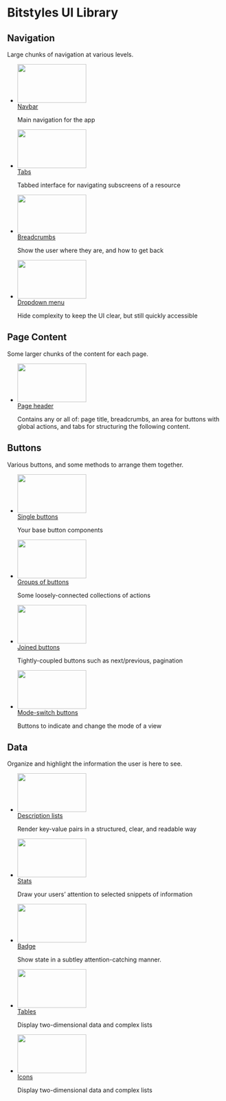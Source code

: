 
<Meta title="Introduction" />

<style>
  {`

    img[width] {
      width: auto;
    }

    img[width][height] {
      height: auto;
    }

    img[src$=".svg"] {
      width: 100%;
      height: auto;
      max-width: none;
    }

    .a-list-reset {
      list-style-type: none;
      margin: 0;
      padding: 0;
    }

    .a-card {
      overflow: hidden;
    }

    .u-margin-m--bottom {
      margin-bottom: 0.8rem;
    }

    .u-margin-xl--top {
      margin-top: 1.8rem;
    }

    .sbdocs-h2 {
      margin-top: 6rem;
      border: 0;
    }
  `}
</style>

# Bitstyles UI Library

## Navigation

Large chunks of navigation at various levels.

<ul class="a-list-reset u-grid@m u-gap-m u-grid--2-col@m u-grid--3-col@l u-margin-xl--top">
  <li>
    <a class="u-block" href="/?path=/docs/ui-navigation-navbar--navbar">
      <div class="a-card u-padding-0 u-margin-m--bottom">
        <img src={navbarThumb} alt="" class="u-block" width="160" height="90" />
      </div>
      <span>Navbar</span>
    </a>
    <p>Main navigation for the app</p>
  </li>
  <li>
    <a class="u-block" href="/?path=/docs/ui-navigation-tabs--tabs">
      <div class="a-card u-padding-0 u-margin-m--bottom">
        <img src={tabsThumb} alt="" class="u-block" width="160" height="90" />
      </div>
      <span>Tabs</span>
    </a>
    <p>Tabbed interface for navigating subscreens of a resource</p>
  </li>
  <li>
    <a class="u-block" href="/?path=/docs/ui-navigation-breadcrumbs--breadcrumbs">
      <div class="a-card u-padding-0 u-margin-m--bottom">
        <img src={breadcrumbsThumb} alt="" class="u-block" width="160" height="90" />
      </div>
      <span>Breadcrumbs</span>
    </a>
    <p>Show the user where they are, and how to get back</p>
  </li>
  <li>
    <a class="u-block" href="/?path=/docs/ui-navigation-dropdown-menu--dropdown-menu">
      <div class="a-card u-padding-0 u-margin-m--bottom">
        <img src={dropdownThumb} alt="" class="u-block" width="160" height="90" />
      </div>
      <span>Dropdown menu</span>
    </a>
    <p>Hide complexity to keep the UI clear, but still quickly accessible</p>
  </li>
</ul>

## Page Content

Some larger chunks of the content for each page.

<ul class="a-list-reset u-grid@m u-grid--2-col@m u-grid--3-col@l u-gap-m u-margin-xl--top">
  <li>
    <a class="u-block" href="/?path=/docs/ui-content-page-header--page-header">
      <div class="a-card u-padding-0 u-margin-m--bottom">
        <img src={pageHeaderThumb} alt="" class="u-block" width="160" height="90" />
      </div>
      <span>Page header</span>
    </a>
    <p>Contains any or all of: page title, breadcrumbs, an area for buttons with global actions, and tabs for structuring the following content.</p>
  </li>
</ul>

## Buttons

Various buttons, and some methods to arrange them together.

<ul class="a-list-reset u-grid@m u-grid--2-col@m u-grid--3-col@l u-gap-m u-margin-xl--top">
  <li>
    <a class="u-block" href="/?path=/docs/ui-buttons-buttons--page">
      <div class="a-card u-padding-0 u-margin-m--bottom">
        <img src={buttonThumb} alt="" class="u-block" width="160" height="90" />
      </div>
      <span>Single buttons</span>
    </a>
    <p>Your base button components</p>
  </li>
  <li>
    <a class="u-block" href="/?path=/docs/ui-buttons-button-groups--button-group">
      <div class="a-card u-padding-0 u-margin-m--bottom">
        <img src={buttonGroupThumb} alt="" class="u-block" width="160" height="90" />
      </div>
      <span>Groups of buttons</span>
    </a>
    <p>Some loosely-connected collections of actions</p>
  </li>
  <li>
    <a class="u-block" href="/?path=/docs/ui-buttons-joined-buttons--joined-buttons-icons">
      <div class="a-card u-padding-0 u-margin-m--bottom">
        <img src={joinedButtonThumb} alt="" class="u-block" width="160" height="90" />
      </div>
      <span>Joined buttons</span>
    </a>
    <p>Tightly-coupled buttons such as next/previous, pagination</p>
  </li>
  <li>
    <a class="u-block" href="/?path=/docs/ui-buttons-mode-switch-buttons--mode-switch-buttons">
      <div class="a-card u-padding-0 u-margin-m--bottom">
        <img src={buttonModeThumb} alt="" class="u-block" width="160" height="90" />
      </div>
      <span>Mode-switch buttons</span>
    </a>
    <p>Buttons to indicate and change the mode of a view</p>
  </li>
</ul>

## Data

Organize and highlight the information the user is here to see.

<ul class="a-list-reset u-grid@m u-grid--2-col@m u-grid--3-col@l u-gap-m u-margin-xl--top">
  <li>
    <a class="u-block" href="/?path=/docs/ui-data-description-list--description-list">
      <div class="a-card u-padding-0 u-margin-m--bottom">
        <img src={descriptionListThumb} alt="" class="u-block" width="160" height="90" />
      </div>
      <span>Description lists</span>
    </a>
    <p>Render key-value pairs in a structured, clear, and readable way</p>
  </li>
  <li>
    <a class="u-block" href="/?path=/docs/ui-data-stats--stats-with-change-indicators">
      <div class="a-card u-padding-0 u-margin-m--bottom">
        <img src={statThumb} alt="" class="u-block" width="160" height="90" />
      </div>
      <span>Stats</span>
    </a>
    <p>Draw your users’ attention to selected snippets of information</p>
  </li>
  <li>
    <a class="u-block" href="/?path=/docs/atoms-badge--badge">
      <div class="a-card u-padding-0 u-margin-m--bottom">
        <img src={badgeThumb} alt="" class="u-block" width="160" height="90" />
      </div>
      <span>Badge</span>
    </a>
    <p>Show state in a subtley attention-catching manner.</p>
  </li>
  <li>
    <a class="u-block" href="/?path=/docs/ui-data-table--table">
      <div class="a-card u-padding-0 u-margin-m--bottom">
        <img src={tableThumb} alt="" class="u-block" width="160" height="90" />
      </div>
      <span>Tables</span>
    </a>
    <p>Display two-dimensional data and complex lists</p>
  </li>
  <li>
    <a class="u-block" href="/?path=/docs/ui-data-icons--check">
      <div class="a-card u-padding-0 u-margin-m--bottom">
        <img src={iconThumb} alt="" class="u-block" width="160" height="90" />
      </div>
      <span>Icons</span>
    </a>
    <p>Display two-dimensional data and complex lists</p>
  </li>
</ul>
